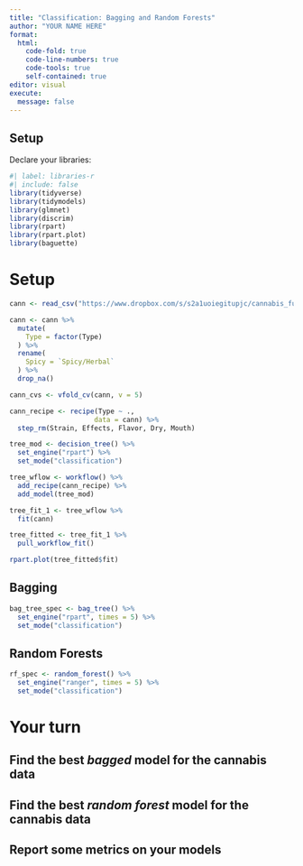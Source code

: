 ```yaml
---
title: "Classification: Bagging and Random Forests"
author: "YOUR NAME HERE"
format: 
  html:
    code-fold: true
    code-line-numbers: true
    code-tools: true
    self-contained: true
editor: visual
execute:
  message: false
---
```


## Setup

Declare your libraries:

```r
#| label: libraries-r
#| include: false
library(tidyverse)
library(tidymodels)
library(glmnet)
library(discrim)
library(rpart)
library(rpart.plot)
library(baguette)
```


# Setup

```r

cann <- read_csv("https://www.dropbox.com/s/s2a1uoiegitupjc/cannabis_full.csv?dl=1")

cann <- cann %>%
  mutate(
    Type = factor(Type)
  ) %>%
  rename(
    Spicy = `Spicy/Herbal`
  ) %>%
  drop_na()

cann_cvs <- vfold_cv(cann, v = 5)

cann_recipe <- recipe(Type ~ ., 
                     data = cann) %>%
  step_rm(Strain, Effects, Flavor, Dry, Mouth)

tree_mod <- decision_tree() %>%
  set_engine("rpart") %>%
  set_mode("classification")

tree_wflow <- workflow() %>%
  add_recipe(cann_recipe) %>%
  add_model(tree_mod)

tree_fit_1 <- tree_wflow %>%
  fit(cann)

tree_fitted <- tree_fit_1 %>% 
  pull_workflow_fit()

rpart.plot(tree_fitted$fit)
```



## Bagging

```r

bag_tree_spec <- bag_tree() %>%
  set_engine("rpart", times = 5) %>%
  set_mode("classification")

```


## Random Forests

```r
rf_spec <- random_forest() %>%
  set_engine("ranger", times = 5) %>%
  set_mode("classification")
```


# Your turn

## Find the best *bagged* model for the cannabis data
## Find the best *random forest* model for the cannabis data
## Report some metrics on your models
